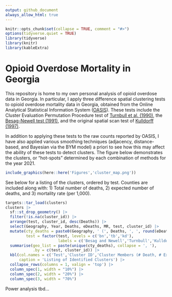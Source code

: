 ```yaml
---
output: github_document
always_allow_html: true
---
```


```r
knitr::opts_chunk$set(collapse = TRUE, comment = "#>")
options(tidyverse.quiet = TRUE)
library(tidyverse)
library(knitr)
library(kableExtra)
```

# Opioid Overdose Mortality in Georgia

This repository is home to my own personal analysis of opioid overdose data in Georgia. In particular, I apply three difference spatial clustering tests to opioid overdose mortality data in Georgia, obtained from the Online Analytical Statistical Information System ([OASIS](https://oasis.state.ga.us)). These tests include the Cluster Evaluation Permutation Procedure test of [Turnbull et al. (1990)](https://doi.org/10.1093/oxfordjournals.aje.a115775), the [Besag-Newell test (1991)](https://doi.org/10.2307/2982708), and the original spatial scan test of [Kulldorff (1997)](https://doi.org/10.1080/03610929708831995).

In addition to applying these tests to the raw counts reported by OASIS, I have also applied various smoothing techniques (adjacency, distance-based, and Bayesian via the BYM model) a priori to see how this may affect the ability of these tests to detect clusters. The figure below demonstrates the clusters, or "hot-spots" determined by each combination of methods for the year 2021.

```r
include_graphics(here::here('Figures','cluster_map.png'))
```

See below for a listing of the clusters, ordered by test. Counties are included along with: 1) Total number of deaths, 2) expected number of deaths, and 3) mortality rate (per 1,000).

```r
targets::tar_load(clusters)
clusters |>
  sf::st_drop_geometry() |>
  filter(!is.na(cluster_id)) |>
  arrange(test, cluster_id, desc(Deaths)) |>
  select(Geography, Year, Deaths, eDeaths, MR, test, cluster_id) |>
  mutate(cty_deaths = paste0(Geography, ' (', Deaths, ', ', round(eDeaths), ', ', round(MR, 1), ')'),
         test = factor(test, levels = c('bn','tb','kd'),
                       labels = c('Besag and Newell','Turnbull','Kulldorff'))) |>
  summarise(geo_list = paste(unique(cty_deaths), collapse = ', '),
            .by = c(test, cluster_id)) |>
  kbl(col.names = c('Test','Cluster ID','Cluster Members (# Death, # Expected, Mortality Rate)'), align = 'lll',
      caption = 'Listing of Identified Clusters') |>
  collapse_rows(columns = 1, valign = 'top') |>
  column_spec(1, width = "10%") |>
  column_spec(2, width = "20%") |>
  column_spec(3, width = "70%")
```

Power analysis tbd...